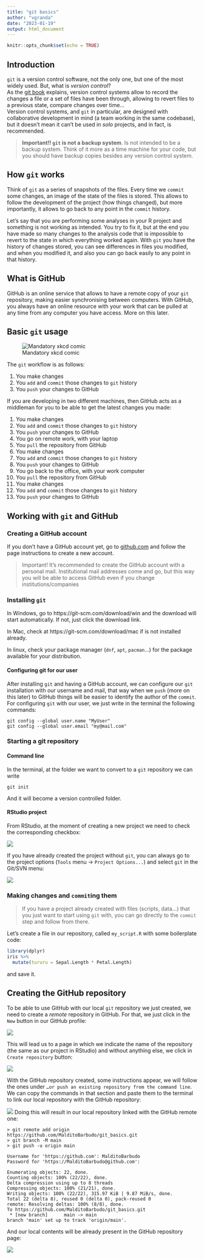 ```yaml
---
title: "git basics"
author: "vgranda"
date: "2023-01-19"
output: html_document
---
```


```r
knitr::opts_chunk$set(echo = TRUE)
```

## Introduction

`git` is a version control software, not the only one, but one of the most
widely used. But, what is *version control*?  
As the [git book](https://git-scm.com/book/en/v2) explains, version control
systems allow to record the changes a file or a set of files have been through,
allowing to revert files to a previous state, compare changes over time...  
Version control systems, and `git` in particular, are designed with
collaborative development in mind (a team working in the same codebase), but it
doesn't mean it can't be used in *solo* projects, and in fact, is recommended.

  > **Important!! `git` is not a backup system**. Is not intended to be a backup
  system. Think of it more as a time machine for your code, but you should have
  backup copies besides any version control system.

## How `git` works

Think of `git` as a series of snapshots of the files. Every time we `commit`
some changes, an image of the state of the files is stored. This allows to
follow the development of the project (how things changed), but more
importantly, it allows to go back to any point in the `commit` history.  

Let's say that you are performing some analyses in your R project and something
is not working as intended. You try to fix it, but at the end you have made so
many changes to the analysis code that is impossible to revert to the state in
which everything worked again. With `git` you have the history of changes
stored, you can see differences in files you modified, and when you modified it,
and also you can go back easily to any point in that history.

## What is GitHub

GitHub is an online service that allows to have a remote copy of your `git`
repository, making easier synchronising between computers. With GitHub, you
always have an online resource with your work that can be pulled at any time
from any computer you have access. More on this later.

## Basic `git` usage

![Mandatory xkcd comic](git.png)

The `git` workflow is as follows:

  1. You make changes
  1. You `add` and `commit` those changes to `git` history
  1. You `push` your changes to GitHub

If you are developing in two different machines, then GitHub acts as a middleman
for you to be able to get the latest changes you made:

  1. You make changes
  1. You `add` and `commit` those changes to `git` history
  1. You `push` your changes to GitHub
  1. You go on remote work, with your laptop
  1. You `pull` the repository from GitHub
  1. You make changes
  1. You `add` and `commit` those changes to `git` history
  1. You `push` your changes to GitHub
  1. You go back to the office, with your work computer
  1. You `pull` the repository from GitHub
  1. You make changes
  1. You `add` and `commit` those changes to `git` history
  1. You `push` your changes to GitHub

## Working with `git` and GitHub

### Creating a GitHub account

If you don't have a GitHub account yet, go to [github.com](github.com) and
follow the page instructions to create a new account.

  > Important! It's recommended to create the GitHub account with a personal mail. Institutional
  mail addresses come and go, but this way you will be able to access GitHub even if you change
  institutions/companies

### Installing `git`

In Windows, go to https://git-scm.com/download/win and the download will start
automatically. If not, just click the download link.

In Mac, check at https://git-scm.com/download/mac if is not installed already.

In linux, check your package manager (`dnf`, `apt`, `pacman`...) for the
package available for your distribution.

#### Configuring git for our user

After installing `git` and having a GitHub account, we can configure our `git` installation with
our username and mail, that way when we `push` (more on this later) to GitHub things will be easier
to identify the author of the `commit`.
For configuring `git` with our user, we just write in the terminal the following commands:

```
git config --global user.name "MyUser"
git config --global user.email "my@mail.com"
```

### Starting a git repository

#### Command line
In the terminal, at the folder we want to convert to a `git` repository we can
write

```
git init
```

And it will become a version controlled folder.

#### RStudio project

From RStudio, at the moment of creating a new project we need to check the
corresponding checkbox:

![](new_project_git.png)

If you have already created the project without `git`, you can always go to the
project options (`Tools` menu -> `Project Options...`) and select `git` in the
Git/SVN menu:

![](project_options_git.png)

### Making changes and `commit`ing them

  > If you have a project already created with files (scripts, data...) that you just want to
  start using `git` with, you can go directly to the `commit` step and follow from there.

Let's create a file in our repository, called `my_script.R` with some boilerplate code:

```r
library(dplyr)
iris %>%
  mutate(tururu = Sepal.Length * Petal.Length)
```

and save it.

## Creating the GitHub repository

To be able to use GitHub with our local `git` repository we just created, we need to create a
*remote* repository in GitHub. For that, we just click in the `New` button in our GitHub profile:

![](new_github_repository.png)

This will lead us to a page in which we indicate the name of the repository (the same as our
project in RStudio) and without anything else, we click in `Create repository` button:

![](create_github_repository.png)

With the GitHub repository created, some instructions appear, we will follow the ones under
`…or push an existing repository from the command line`. We can copy the commands in that section
and paste them to the terminal to link our local repository with the GitHub repository:

![](first_push.png)
Doing this will result in our local repository linked with the GitHub remote one:

```
> git remote add origin https://github.com/MalditoBarbudo/git_basics.git
> git branch -M main
> git push -u origin main

Username for 'https://github.com': MalditoBarbudo
Password for 'https://MalditoBarbudo@github.com': 

Enumerating objects: 22, done.
Counting objects: 100% (22/22), done.
Delta compression using up to 8 threads
Compressing objects: 100% (21/21), done.
Writing objects: 100% (22/22), 315.97 KiB | 9.87 MiB/s, done.
Total 22 (delta 8), reused 0 (delta 0), pack-reused 0
remote: Resolving deltas: 100% (8/8), done.
To https://github.com/MalditoBarbudo/git_basics.git
 * [new branch]      main -> main
branch 'main' set up to track 'origin/main'.
```

And our local contents will be already present in the GitHub repository page:

![](code_in_github.png)




